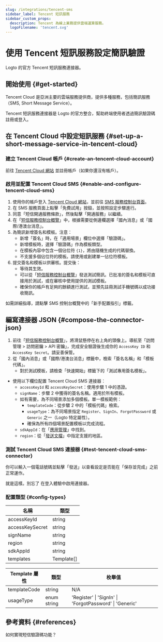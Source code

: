 ```yaml
---
slug: /integrations/tencent-sms
sidebar_label: Tencent 短訊服務
sidebar_custom_props:
  description: Tencent 為線上業務提供雲端運算服務。
  logoFilename: 'tencent.svg'
---
```



# 使用 Tencent 短訊服務設定簡訊驗證

Logto 的官方 Tencent 短訊服務連接器。

<GuideTip />

## 開始使用 \{#get-started}

Tencent Cloud 是亞洲主要的雲端服務提供商，提供多種服務，包括簡訊服務（SMS, Short Message Service）。

Tencent 短訊服務連接器是 Logto 的官方整合，幫助終端使用者透過簡訊驗證碼註冊或登入。

## 在 Tencent Cloud 中設定短訊服務 \{#set-up-a-short-message-service-in-tencent-cloud}

### 建立 Tencent Cloud 帳戶 \{#create-an-tencent-cloud-account}

前往 [Tencent Cloud 網站](https://cloud.tencent.com/) 並註冊帳戶（如果你還沒有帳戶）。

### 啟用並配置 Tencent Cloud SMS \{#enable-and-configure-tencent-cloud-sms}

1. 使用你的帳戶登入 [Tencent Cloud 網站](https://cloud.tencent.com/)，並前往 [SMS 服務控制台頁面](https://cloud.tencent.com/product/sms)。
2. 在 SMS 服務頁面上點擊「免費試用」按鈕，並按照設定步驟進行。
3. 同意「短信開通服務條款」，然後點擊「開通服務」以繼續。
4. 在「[短信服務控制台概覽](https://console.cloud.tencent.com/smsv2)」中，根據需要從側邊欄選擇「國內消息」或「國際/港澳台消息」。
5. 為簡訊新增簽名和模板。注意：
   - 新增「簽名」時，在「適用場景」欄位中選擇「驗證碼」。
   - 新增模板時，選擇「驗證碼」作為模板類型。
   - 在模板內容中包含一個佔位符 `{1}`，將由隨機生成的代碼替換。
   - 不支援多個佔位符的模板。請使用或創建單一佔位符模板。
6. 提交簽名和模板以供審核。提交後：
   - 等待其生效。
   - 可以從「[短信服務控制台概覽](https://console.cloud.tencent.com/smsv2)」發送測試簡訊。已批准的簽名和模板可直接用於測試，或在審核中使用提供的測試模板。
   - 確保你的帳戶有足夠的餘額進行測試，並預先註冊測試手機號碼以成功接收簡訊。

如需詳細指導，請點擊 SMS 控制台概覽中的「新手配置指引」標籤。

## 編寫連接器 JSON \{#compose-the-connector-json}

1. 前往「[短信服務控制台概覽](https://console.cloud.tencent.com/smsv2)」，將滑鼠懸停在右上角的頭像上。導航至「訪問管理 > 訪問密鑰 > API 密鑰」，完成安全驗證後生成你的 `AccessKey ID` 和 `AccessKey Secret`。請妥善保管。
2. 從「國內消息」或「國際/港澳台消息」標籤中，檢索「簽名名稱」和「模板代碼」。
   - 對於測試模板，請檢查「快速開始」標籤下的「測試專用簽名模板」。

- 使用以下欄位配置 Tencent Cloud SMS 連接器：
  - `accessKeyId` 和 `accessKeySecret`：使用步驟 1 中的憑證。
  - `signName`：步驟 2 中獲得的簽名名稱。適用於所有模板。
  - 如有需要，為不同場景添加多個模板。單一模板範例：
    - `templateCode`：從步驟 2 中的「模板代碼」檢索。
    - `usageType`：為不同場景指定 `Register`、`SignIn`、`ForgotPassword` 或 `Generic` 之一（Logto 特定屬性）。
    - 確保為所有四個場景配置模板以完成流程。
  - `sdkAppId`：在「[應用管理](https://console.cloud.tencent.com/smsv2/app-manage)」中找到。
  - `region`：從「[發送文檔](https://cloud.tencent.com/document/api/382/52071#.E5.9C.B0.E5.9F.9F.E5.88.97.E8.A1.A8)」中指定支援的地區。

### 測試 Tencent Cloud SMS 連接器 \{#test-tencent-cloud-sms-connector}

你可以輸入一個電話號碼並點擊「發送」以查看設定是否能在「保存並完成」之前正常運作。

就是這樣。別忘了 <MainSiteUrl href="/connectors/sms-connectors#enable-phone-number-sign-up-or-sign-in">在登入體驗中啟用連接器</MainSiteUrl>。

### 配置類型 \{#config-types}

| 名稱            | 類型       |
| --------------- | ---------- |
| accessKeyId     | string     |
| accessKeySecret | string     |
| signName        | string     |
| region          | string     |
| sdkAppId        | string     |
| templates       | Template[] |

| Template 屬性 | 類型        | 枚舉值                                                  |
| ------------- | ----------- | ------------------------------------------------------- |
| templateCode  | string      | N/A                                                     |
| usageType     | enum string | 'Register' \| 'SignIn' \| 'ForgotPassword' \| 'Generic' |

## 參考資料 \{#references}

<Url href="https://cloud.tencent.com/document/product/382/43070">如何實現短信驗證碼功能？</Url>
